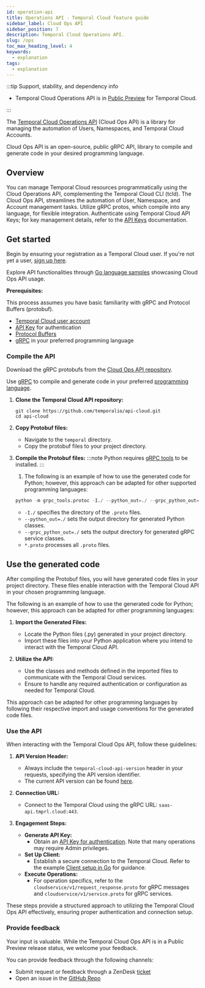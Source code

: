 ```yaml
---
id: operation-api
title: Operations API - Temporal Cloud feature guide
sidebar_label: Cloud Ops API
sidebar_position: 7
description: Temporal Cloud Operations API.
slug: /ops
toc_max_heading_level: 4
keywords:
  - explanation
tags:
  - explanation
---
```


:::tip Support, stability, and dependency info

- Temporal Cloud Operations API is in [Public Preview](/evaluate/release-stages#public-preview) for Temporal Cloud.

:::

The [Temporal Cloud Operations API](https://github.com/temporalio/api-cloud/tree/main) (Cloud Ops API) is a library for managing the automation of Users, Namespaces, and Temporal Cloud Accounts.

Cloud Ops API is an open-source, public gRPC API, library to compile and generate code in your desired programming language.

## Overview

You can manage Temporal Cloud resources programmatically using the Cloud Operations API, complementing the Temporal Cloud CLI (tcld).
The Cloud Ops API, streamlines the automation of User, Namespace, and Account management tasks.
Utilize gRPC protos, which compile into any language, for flexible integration.
Authenticate using Temporal Cloud API Keys; for key management details, refer to the [API Keys](/cloud/api-keys) documentation.

## Get started

Begin by ensuring your registration as a Temporal Cloud user.
If you're not yet a user, [sign up here](https://pages.temporal.io/get-started-with-cloud).

Explore API functionalities through [Go language samples](https://github.com/temporalio/cloud-samples-go) showcasing Cloud Ops API usage.

**Prerequisites:**

This process assumes you have basic familiarity with gRPC and Protocol Buffers (protobuf).

- [Temporal Cloud user account](/cloud/get-started)
- [API Key](/cloud/tcld/apikey#create) for authentication
- [Protocol Buffers](https://github.com/protocolbuffers/protobuf/releases)
- [gRPC](https://grpc.io/docs/languages/) in your preferred programming language

### Compile the API

Download the gRPC protobufs from the [Cloud Ops API repository](https://github.com/temporalio/api-cloud/tree/main/temporal/api/cloud).

Use [gRPC](https://grpc.io/docs/) to compile and generate code in your preferred [programming language](https://grpc.io/docs/#official-support).

1. **Clone the Temporal Cloud API repository:**

   ```command
   git clone https://github.com/temporalio/api-cloud.git
   cd api-cloud
   ```

2. **Copy Protobuf files:**

   - Navigate to the `temporal` directory.
   - Copy the protobuf files to your project directory.

3. **Compile the Protobuf files:**
   :::note
   Python requires [gRPC tools](https://grpc.io/docs/languages/python/quickstart/#grpc-tools) to be installed.
   :::
   1. The following is an example of how to use the generated code for Python; however, this approach can be adapted for other supported programming languages:
   ```python
   python -m grpc_tools.protoc -I./ --python_out=./ --grpc_python_out=./ *.proto
   ```
   - `-I./` specifies the directory of the `.proto` files.
   - `--python_out=./` sets the output directory for generated Python classes.
   - `--grpc_python_out=./` sets the output directory for generated gRPC service classes.
   - `*.proto` processes all `.proto` files.

## Use the generated code

After compiling the Protobuf files, you will have generated code files in your project directory.
These files enable interaction with the Temporal Cloud API in your chosen programming language.

The following is an example of how to use the generated code for Python; however, this approach can be adapted for other programming languages:

1. **Import the Generated Files:**

   - Locate the Python files (.py) generated in your project directory.
   - Import these files into your Python application where you intend to interact with the Temporal Cloud API.

2. **Utilize the API:**
   - Use the classes and methods defined in the imported files to communicate with the Temporal Cloud services.
   - Ensure to handle any required authentication or configuration as needed for Temporal Cloud.

This approach can be adapted for other programming languages by following their respective import and usage conventions for the generated code files.

### Use the API

When interacting with the Temporal Cloud Ops API, follow these guidelines:

1. **API Version Header:**

   - Always include the `temporal-cloud-api-version` header in your requests, specifying the API version identifier.
   - The current API version can be found [here](https://github.com/temporalio/api-cloud/blob/main/VERSION#L1C1-L1C14).

2. **Connection URL:**

   - Connect to the Temporal Cloud using the gRPC URL: `saas-api.tmprl.cloud:443`.

3. **Engagement Steps:**
   - **Generate API Key:**
     - Obtain an [API Key for authentication](/cloud/api-keys#manage-api-keys). Note that many operations may require Admin privileges.
   - **Set Up Client:**
     - Establish a secure connection to the Temporal Cloud. Refer to the example [Client setup in Go](https://github.com/temporalio/cloud-samples-go/blob/main/client/temporal/client.go) for guidance.
   - **Execute Operations:**
     - For operation specifics, refer to the `cloudservice/v1/request_response.proto` for gRPC messages and `cloudservice/v1/service.proto` for gRPC services.

These steps provide a structured approach to utilizing the Temporal Cloud Ops API effectively, ensuring proper authentication and connection setup.

### Provide feedback

Your input is valuable.
While the Temporal Cloud Ops API is in a Public Preview release status, we welcome your feedback.

You can provide feedback through the following channels:

- Submit request or feedback through a ZenDesk [ticket](/cloud/support#support-ticket)
- Open an issue in the [GitHub Repo](https://github.com/temporalio/api-cloud)
